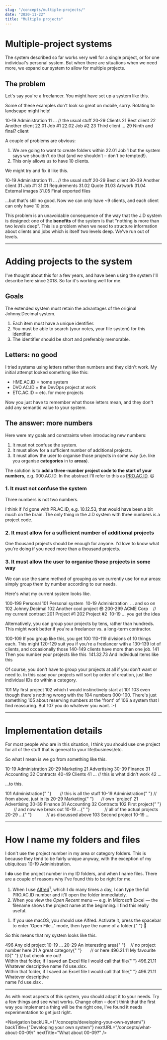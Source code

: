 ```yaml
---
slug: "/concepts/multiple-projects/"
date: "2020-11-22"
title: "Multiple projects"
---
```


<!-- Note to self: this is the only page (so far) where you're showing *groupings* of projects. I don't anticipate ever doing this again, so I haven't created a custom <PROACIDbox> for it. Hence all the &nbsp; and other junk here. -->

# Multiple-project systems

The system described so far works very well for a single project, or for one
individual's personal system. But when there are situations when we need more, we expand our system to allow for multiple projects.

## The problem

Let's say you're a freelancer. You might have set up a system like this.

<div className="block footnote-wrapper sm:hidden">
	<p className="footnote style-override">
		Some of these examples don't look so great on mobile, sorry. Rotating to
		landscape might help!
	</p>
</div>

<ACIDbox>
	<Area>10-19 Administration</Area>
	<Category>11 ... // the usual stuff</Category>
	<BlankRow />
	<Area>20-29 Clients</Area>
	<Category>21 Best client</Category>
	<Category>22 Another client</Category>
	<ID>22.01 Job #1</ID>
	<ID>22.02 Job #2</ID>
	<Category>23 Third client</Category>
	<Category>...</Category>
	<Category>29 Ninth and final? client</Category>
</ACIDbox>

A couple of problems are obvious:

1. We are going to want to create folders within <JD>22.01 Job 1</JD> but the system says we shouldn't do that (and we shouldn't – don't be tempted!).
2. This only allows us to have 10 clients.

We might try and fix it like this.

<ACIDbox>
	<Area>10-19 Administration</Area>
	<Category>11 ... // the usual stuff</Category>
	<BlankRow />
	<Area>20-29 Best client</Area>
	<BlankRow />
	<Area>30-39 Another client</Area>
	<Category>31 Job #1</Category>
	<ID>31.01 Requirements</ID>
	<ID>31.02 Quote</ID>
	<ID>31.03 Artwork</ID>
	<ID>31.04 External images</ID>
	<ID>31.05 Final exported files</ID>
</ACIDbox>

...but that's still no good. Now we can only have ~9 clients, and each client can only have 10 jobs.

This problem is an unavoidable consequence of the way that the J.D system is designed: one of the **benefits** of the system is that "nothing is more than two levels deep". This is a problem when we need to structure information about clients and jobs which is itself two levels deep. We've run out of levels.

---

# Adding projects to the system

I've thought about this for a few years, and have been using the system I'll describe here since 2018. So far it's working well for me.

## Goals

The extended system must retain the advantages of the original Johnny.Decimal system.

1. Each item must have a unique identifier.
2. You must be able to search (your notes, your file system) for this identifier.
3. The identifier should be short and preferably memorable.

## Letters: no good

I tried systems using letters rather than numbers and they didn't work. My initial attempt looked something like this:

- <JD>HME.AC.ID</JD> = home system
- <JD>DVO.AC.ID</JD> = the DevOps project at work
- <JD>ETC.AC.ID</JD> = etc. for more projects

Now you just have to remember what those letters mean, and they don't add any semantic value to your system.

## The answer: more numbers

Here were my goals and constraints when introducing new numbers:

1. It must not confuse the system.
2. It must allow for a sufficient number of additional projects.
3. It must allow the user to organise those projects in some way (i.e. like you organise **categories** in to **areas**).

The solution is to **add a three-number project code to the start of your numbers**, e.g. <JD>000.AC.ID</JD>. In the abstract I'll refer to this as [PRO.AC.ID](/concepts/acid-notation/). 😃

### 1. It must not confuse the system

Three numbers is not two numbers.

I think if I'd gone with <JD>PR.AC.ID</JD>, e.g. <JD>10.12.53</JD>, that would have been a bit much on the brain. The only thing in the J.D system with three numbers is a project code.

### 2. It must allow for a sufficient number of additional projects

One thousand projects should be enough for anyone. I'd love to know what you're doing if you need more than a thousand projects.

### 3. It must allow the user to organise those projects in some way

We can use the same method of grouping as we currently use for our areas: simply group them by number according to our needs.

Here's what my current system looks like.

<PROACIDbox>
	<Project>100-199 Personal</Project>
	<Area>101 Personal system</Area>
	<Category>&nbsp;10-19 Administration</Category>
	<Category>&nbsp;... and so on</Category>
	<Area>102 Johnny.Decimal</Area>
	<Area>102 Another cool project 😎</Area>
	<BlankRow />
	<Project>
		200-299 ACME Corp&nbsp;&nbsp;&nbsp;
		<span className="text-gray-400 font-light">// my current contract</span>
	</Project>
	<Area>201 Project #1</Area>
	<Area>202 Project #2</Area>
	<Category>&nbsp;10-19 ... you get the idea</Category>
</PROACIDbox>

Alternatively, you can group your projects by tens, rather than hundreds. This might work better if you're a freelancer vs. a long-term contractor.

<PROACIDbox>
	<Project classes="no-underline">
		100-109 If you group like this, you get 100
	</Project>
	<Project classes="no-underline">
		110-119 divisions of 10 things each. This might
	</Project>
	<Project classes="no-underline">
		120-129 suit you if you're a freelancer with a
	</Project>
	<Project classes="no-underline">
		130-139 lot of clients, and occasionally those
	</Project>
	<Project classes="no-underline">
		140-149 clients have more than one job.
	</Project>
	<Area classes="underline">141 Then you number your projects like this</Area>
	<ID>&nbsp;141.32.73 And individual items like this</ID>
</PROACIDbox>

Of course, you don't have to group your projects at all if you don't want or need to. In this case your projects will sort by order of creation, just like individual IDs do within a category.

<PROACIDbox>
	<Project classes="no-underline">101 My first project</Project>
	<Project classes="no-underline">
		102 which I would instinctively start at 101
	</Project>
	<Project classes="no-underline">
		103 even though there's nothing wrong with the
	</Project>
	<Project classes="no-underline">
		104 numbers 000-100. There's just something
	</Project>
	<Project classes="no-underline">
		105 about reserving numbers at the 'front' of
	</Project>
	<Project classes="no-underline">
		106 a system that I find reassuring. But
	</Project>
	<Project classes="no-underline">107 you do whatever you want. :-)</Project>
</PROACIDbox>

---

# Implementation details

For most people who are in this situation, I think you should use one project for all of the stuff that is general to your life/business/etc.

So what I mean is we go from something like this.

<ACIDbox>
	<Area>10-19 Administration</Area>
	<Area>20-29 Marketing</Area>
	<Category>21 Advertising</Category>
	<Area>30-39 Finance</Area>
	<Category>31 Accounting</Category>
	<Category>32 Contracts</Category>
	<Area>40-49 Clients</Area>
	<Category>41 ... // this is what didn't work</Category>
	<Category>42 ...</Category>
</ACIDbox>

...to this.

<PROACIDbox>
	<Project>
		101 Administration{" "}
		<span className="text-gray-400 font-light">
			&nbsp;&nbsp;&nbsp;&nbsp;&nbsp;&nbsp;// this is all the stuff
		</span>
	</Project>
	<Area>
		10-19 Administration{" "}
		<span className="text-gray-400 font-light">// from above, just in its</span>
	</Area>
	<Area>
		20-29 Marketing{" "}
		<span className="text-gray-400 font-light">
			&nbsp;&nbsp;&nbsp;&nbsp;&nbsp;// own 'project'
		</span>
	</Area>
	<Category>21 Advertising</Category>
	<Area>30-39 Finance</Area>
	<Category>31 Accounting</Category>
	<Category>32 Contracts</Category>
	<BlankRow />
	<Project>
		102 First project{" "}
		<span className="text-gray-400 font-light">
			&nbsp;&nbsp;&nbsp;&nbsp;&nbsp;&nbsp;&nbsp;// and now we break out
		</span>
	</Project>
	<Area>
		10-19 ...{" "}
		<span className="text-gray-400 font-light">
			&nbsp;&nbsp;&nbsp;&nbsp;&nbsp;&nbsp;&nbsp;&nbsp;&nbsp;&nbsp;&nbsp;// all
			of the actual projects
		</span>
	</Area>
	<Area>
		20-29 ...{" "}
		<span className="text-gray-400 font-light">
			&nbsp;&nbsp;&nbsp;&nbsp;&nbsp;&nbsp;&nbsp;&nbsp;&nbsp;&nbsp;&nbsp;// as
			discussed above
		</span>
	</Area>
	<BlankRow />
	<Project>103 Second project</Project>
	<Area>10-19 ...</Area>
</PROACIDbox>

---

# How I name my folders and files

I don't use the project number in my area or category folders. This is because they tend to be fairly unique anyway, with the exception of my ubiquitous <JD>10-19 Administration</JD>.

I **do** use the project number in my ID folders, and when I name files. There are a couple of reasons why I've found this to be right for me.

1. When I use [Alfred](https://www.alfredapp.com/)<sup>1</sup>, which I do many times a day, I can type the full <JD>PRO.AC.ID</JD> number and it'll open the folder immediately.
2. When you view the _Open Recent_ menu — e.g. in Microsoft Excel — the filename shows the project name at the beginning. I find this really useful.

<div class="footnote-wrapper">
	<ol class="footnote">
		<li>
			If you use macOS, you should use Alfred. Activate it, press the spacebar
			to enter 'Open File...' mode, then type the name of a folder.{" "}
			<span className="not-italic">🤯</span>
		</li>
	</ol>
</div>

So this means that my system looks like this.

<PROACIDbox>
	<Project>496 Any old project</Project>
	<Area>10-19 ...</Area>
	<Area>
		20-29 An interesting area{" "}
		<span className="text-gray-400 font-light">
			&nbsp;&nbsp;&nbsp;// no project number here
		</span>
	</Area>
	<Category>
		21 A great category{" "}
		<span className="text-gray-400 font-light">
			&nbsp;&nbsp;&nbsp;&nbsp;&nbsp;&nbsp;// or here
		</span>
	</Category>
	<ID>
		496.21.11 My favourite ID{" "}
		<span className="font-bold">// but check me out!</span>
	</ID>
</PROACIDbox>

<!-- Break the long string on mobile -->

<div className="hidden sm:block">
	Within that folder, if I saved an Excel file I would call that file{" "}
	<JD>496.21.11 Whatever descriptive name I'd use.xlsx</JD>.
</div>
<div className="block sm:hidden text-base">
	Within that folder, if I saved an Excel file I would call that file{" "}
	<JD>
		496.21.11 Whatever descriptive
		<br />
		name I'd use.xlsx
	</JD>
	.
</div>

---

As with most aspects of this system, you should adapt it to your needs. Try a few things and see what works. Change often – don't think that the first way you implement a thing will be the right one, I've found it needs experimentation to get just right.

<Navigation
	backURL={"/concepts/developing-your-own-system/"}
	backTitle={"Developing your own system"}
	nextURL="/concepts/what-about-00-09/"
	nextTitle="What about 00-09?"
/>
